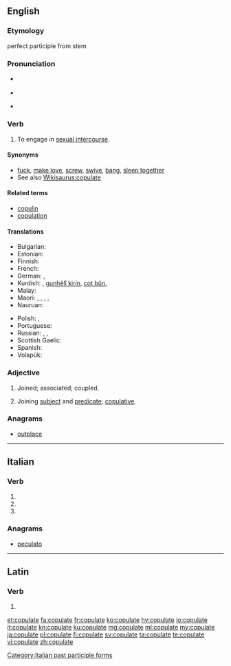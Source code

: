 ==English==

===Etymology===
{{etyl|la|en}} {{term|copulare||to couple|lang=la}} perfect participle from stem {{term|copulat-|lang=la}}

===Pronunciation===
* {{a|UK}} {{IPA|/ˈkɒp.jə.leɪt/|lang=en}}
* {{rhymes|ɒpjəleɪt|lang=en}}
* {{a|US}} {{IPA|/ˈkɔ.pjə.leɪt/|lang=en}}

===Verb===
{{en-verb|copulat}}

# To engage in [[sexual intercourse]].

====Synonyms====
* [[fuck]], [[make love]], [[screw]], [[swive]], [[bang]], [[sleep together]]
* See also [[Wikisaurus:copulate]]

====Related terms====
* [[copulin]]
* [[copulation]]

====Translations====
{{trans-top|to engage in sexual intercourse}}
* Bulgarian: {{t|bg|съвокуплявам се}}
* Estonian: {{t|et|paarituma}}
* Finnish: {{t+|fi|paritella}}
* French: {{t+|fr|coïter}}
* German: {{t+|de|kopulieren}}, {{t|de|beischlafen}}
* Kurdish: {{t+|ku|perîn}}, [[gunhêlî|gunhêlî kirin]], [[cot|cot bûn]], {{t+|ku|gan}}
* Malay: {{t|ms|mengawan}}
* Maori: {{t|mi|ai}}, {{t|mi|mahimahi}}, {{t|mi|onioni}}, {{t|mi|tauonioni}}, {{t|mi|tōkai}}
* Nauruan: {{t+|na|meir}}
{{trans-mid}}
* Polish: {{t+|pl|spółkować}}, {{t+|pl|kopulować}}
* Portuguese: {{t+|pt|copular}}
* Russian: {{qualifier|intransitive}} {{t+|ru|совокупляться|impf|tr=sovokuplját'sja|sc=Cyrl}}, {{t+|ru|совокупиться|pf|tr=sovokupít'sja|sc=Cyrl}}, {{t+|ru|сношаться|impf|tr=snošát'sja|sc=Cyrl}}
* Scottish Gaelic: {{qualifier|birds}} {{t|gd|cliath}}
* Spanish: {{t+|es|copular}}
* Volapük: {{t+|vo|koitön}}
{{trans-bottom}}

===Adjective===
{{en-adj|-}}

# {{context|obsolete|lang=en}} Joined; associated; coupled.
#: {{rfquotek|Francis Bacon}}
# {{context|grammar|lang=en}} Joining [[subject]] and [[predicate]]; [[copulative]].
#: {{rfquotek|F. A. March}}

===Anagrams===
* [[outplace#English|outplace]]

----

==Italian==

===Verb===
{{head|it|verb form}}

# {{inflection of|copulare||2|p|pres|indc|lang=it}}
# {{inflection of|copulare||2|p|impr|lang=it}}
# {{feminine plural of|copulato|lang=it}}

===Anagrams===
* [[peculato#Italian|peculato]]

[[Category:Italian past participle forms]]

----

==Latin==

===Verb===
{{la-verb-form|cōpulāte}}

# {{inflection of|cōpulō||1|p|pres|actv|impr|lang=la}}

[[et:copulate]]
[[fa:copulate]]
[[fr:copulate]]
[[ko:copulate]]
[[hy:copulate]]
[[io:copulate]]
[[it:copulate]]
[[kn:copulate]]
[[ku:copulate]]
[[mg:copulate]]
[[ml:copulate]]
[[my:copulate]]
[[ja:copulate]]
[[pl:copulate]]
[[fi:copulate]]
[[sv:copulate]]
[[ta:copulate]]
[[te:copulate]]
[[vi:copulate]]
[[zh:copulate]]